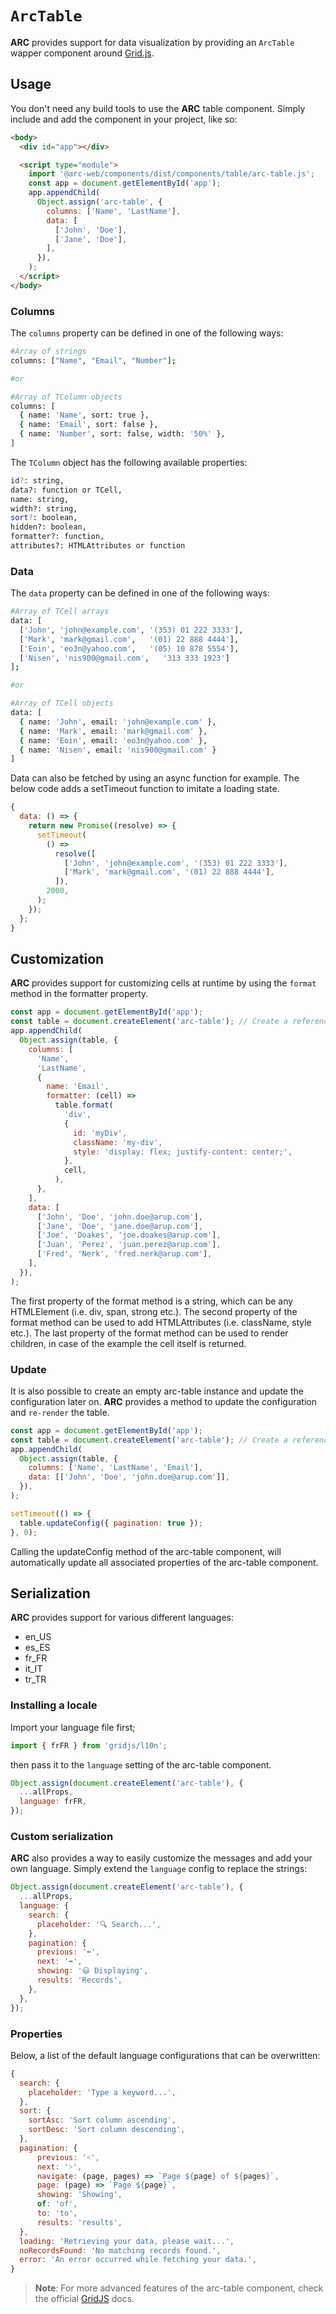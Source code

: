 
<Meta title="Components/ArcTable/Documentation" />

# `ArcTable`

**ARC** provides support for data visualization by providing an `ArcTable` wapper component around [Grid.js](https://gridjs.io/).

## Usage

You don't need any build tools to use the **ARC** table component.
Simply include and add the component in your project, like so:

```html
<body>
  <div id="app"></div>

  <script type="module">
    import '@arc-web/components/dist/components/table/arc-table.js';
    const app = document.getElementById('app');
    app.appendChild(
      Object.assign('arc-table', {
        columns: ['Name', 'LastName'],
        data: [
          ['John', 'Doe'],
          ['Jane', 'Doe'],
        ],
      }),
    );
  </script>
</body>
```

### Columns

The `columns` property can be defined in one of the following ways:

```bash
#Array of strings
columns: ["Name", "Email", "Number"];

#or

#Array of TColumn objects
columns: [
  { name: 'Name', sort: true },
  { name: 'Email', sort: false },
  { name: 'Number', sort: false, width: '50%' },
]
```

The `TColumn` object has the following available properties:

```bash
id?: string,
data?: function or TCell,
name: string,
width?: string,
sort?: boolean,
hidden?: boolean,
formatter?: function,
attributes?: HTMLAttributes or function
```

### Data

The `data` property can be defined in one of the following ways:

```bash
#Array of TCell arrays
data: [
  ['John', 'john@example.com', '(353) 01 222 3333'],
  ['Mark', 'mark@gmail.com',   '(01) 22 888 4444'],
  ['Eoin', 'eo3n@yahoo.com',   '(05) 10 878 5554'],
  ['Nisen', 'nis900@gmail.com',   '313 333 1923']
];

#or

#Array of TCell objects
data: [
  { name: 'John', email: 'john@example.com' },
  { name: 'Mark', email: 'mark@gmail.com' },
  { name: 'Eoin', email: 'eo3n@yahoo.com' },
  { name: 'Nisen', email: 'nis900@gmail.com' }
]
```

Data can also be fetched by using an async function for example.
The below code adds a setTimeout function to imitate a loading state.

```js
{
  data: () => {
    return new Promise((resolve) => {
      setTimeout(
        () =>
          resolve([
            ['John', 'john@example.com', '(353) 01 222 3333'],
            ['Mark', 'mark@gmail.com', '(01) 22 888 4444'],
          ]),
        2000,
      );
    });
  };
}
```

## Customization

**ARC** provides support for customizing cells at runtime by using the `format` method in the formatter property.

```js
const app = document.getElementById('app');
const table = document.createElement('arc-table'); // Create a reference to the arc-table to get access to the built-in methods.
app.appendChild(
  Object.assign(table, {
    columns: [
      'Name',
      'LastName',
      {
        name: 'Email',
        formatter: (cell) =>
          table.format(
            'div',
            {
              id: 'myDiv',
              className: 'my-div',
              style: 'display: flex; justify-content: center;',
            },
            cell,
          ),
      },
    ],
    data: [
      ['John', 'Doe', 'john.doe@arup.com'],
      ['Jane', 'Doe', 'jane.doe@arup.com'],
      ['Joe', 'Doakes', 'joe.doakes@arup.com'],
      ['Juan', 'Perez', 'juan.perez@arup.com'],
      ['Fred', 'Nerk', 'fred.nerk@arup.com'],
    ],
  }),
);
```

The first property of the format method is a string, which can be any HTMLElement (i.e. div, span, strong etc.).
The second property of the format method can be used to add HTMLAttributes (i.e. className, style etc.).
The last property of the format method can be used to render children, in case of the example the cell itself is returned.

### Update

It is also possible to create an empty arc-table instance and update the configuration later on.
**ARC** provides a method to update the configuration and `re-render` the table.

```js
const app = document.getElementById('app');
const table = document.createElement('arc-table'); // Create a reference to the arc-table to get access to the built-in methods.
app.appendChild(
  Object.assign(table, {
    columns: ['Name', 'LastName', 'Email'],
    data: [['John', 'Doe', 'john.doe@arup.com']],
  }),
);

setTimeout(() => {
  table.updateConfig({ pagination: true });
}, 0);
```

Calling the updateConfig method of the arc-table component,
will automatically update all associated properties of the arc-table component.

## Serialization

**ARC** provides support for various different languages:

- en_US
- es_ES
- fr_FR
- it_IT
- tr_TR

### Installing a locale

Import your language file first;

```js
import { frFR } from 'gridjs/l10n';
```

then pass it to the `language` setting of the arc-table component.

```js
Object.assign(document.createElement('arc-table'), {
  ...allProps,
  language: frFR,
});
```

### Custom serialization

**ARC** also provides a way to easily customize the messages and add your own language.
Simply extend the `language` config to replace the strings:

```js
Object.assign(document.createElement('arc-table'), {
  ...allProps,
  language: {
    search: {
      placeholder: '🔍 Search...',
    },
    pagination: {
      previous: '⬅️',
      next: '➡️',
      showing: '😃 Displaying',
      results: 'Records',
    },
  },
});
```

### Properties

Below, a list of the default language configurations that can be overwritten:

```js
{
  search: {
    placeholder: 'Type a keyword...',
  },
  sort: {
    sortAsc: 'Sort column ascending',
    sortDesc: 'Sort column descending',
  },
  pagination: {
      previous: '˂',
      next: '˃',
      navigate: (page, pages) => `Page ${page} of ${pages}`,
      page: (page) => `Page ${page}`,
      showing: 'Showing',
      of: 'of',
      to: 'to',
      results: 'results',
  },
  loading: 'Retrieving your data, please wait...',
  noRecordsFound: 'No matching records found.',
  error: 'An error occurred while fetching your data.',
}
```

> **Note**: For more advanced features of the arc-table component,
> check the official [GridJS](https://gridjs.io/docs/examples/cell-formatting) docs.
